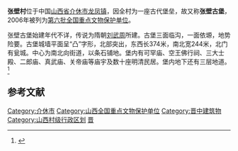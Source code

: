 {{coord|36|57|45|N|111|58|00|E|display=title|scale:10000}}
{{文物保护单位
| 级别 = 全国
| 名称 = 张壁古堡
| 图片 = 
| 所在 = [[山西省|山西省]][[介休市|介休市]]
| 分类 = 古建筑
| 时代 = 宋至清
| 编号 = [[第六批全国重点文物保护单位|第六批]]第365项
| 登录 = 2006年5月25日
}}

'''张壁村'''位于中国[[山西省|山西省]][[介休市|介休市]][[龙凤镇_(介休市)|龙凤镇]]，因全村为一座古代堡垒，故又称'''张壁古堡'''，2006年被列为[[第六批全国重点文物保护单位|第六批全国重点文物保护单位]]。

张壁古堡始建年代不详，传说为隋朝[[刘武周|刘武周]]所建。古堡三面临沟，一面依塬，地势险要。古堡城墙平面呈“凸”字形，北部突出，东西长374米，南北宽244米，北门有瓮城。中心为南北向街道，以条石铺地。堡内有可罕庙、空王佛行祠、三大士殿、二郎庙、真武庙、关帝庙等庙宇及数十座明清民居。堡内地下还有三层地道。
<ref>{{Cite book |author=国家文物局 编 |title=全国重点文物保护单位（第六批）·第Ⅳ卷 |publisher=文物出版社 |year=2008 |isbn=978-7-5010-2446-9 |pages=286 }}</ref>

==参考文献==
{{reflist}}

{{山西全国重点文物保护单位}}
{{中国历史文化名村}}

{{DEFAULTSORT:zhang}}
[[Category:介休市|Category:介休市]]
[[Category:山西全国重点文物保护单位|Category:山西全国重点文物保护单位]]
[[Category:晋中建筑物|Category:晋中建筑物]]
[[Category:山西村级行政区划|Category:山西村级行政区划]]
[[Category:中国历史文化名村|晋]]